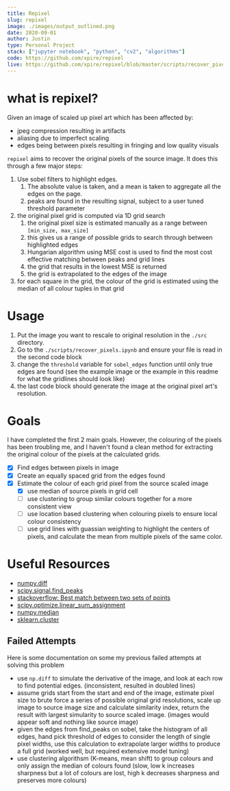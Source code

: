 ```yaml
---
title: Repixel
slug: repixel
image: ./images/output_outlined.png
date: 2020-09-01
author: Justin
type: Personal Project
stack: ["jupyter notebook", "python", "cv2", "algorithms"]
code: https://github.com/xpire/repixel
live: https://github.com/xpire/repixel/blob/master/scripts/recover_pixels.ipynb
---
```


# what is repixel?

Given an image of scaled up pixel art which has been affected by:

- jpeg compression resulting in artifacts
- aliasing due to imperfect scaling
- edges being between pixels resulting in fringing and low quality visuals

`repixel` aims to recover the original pixels of the source image. It does this through a few major steps:

1. Use sobel filters to highlight edges.
   1. The absolute value is taken, and a mean is taken to aggregate all the edges on the page.
   2. peaks are found in the resulting signal, subject to a user tuned threshold parameter
2. the original pixel grid is computed via 1D grid search
   1. the original pixel size is estimated manually as a range between `[min_size, max_size]`
   2. this gives us a range of possible grids to search through between highlighted edges
   3. Hungarian algorithm using MSE cost is used to find the most cost effective matching between peaks and grid lines
   4. the grid that results in the lowest MSE is returned
   5. the grid is extrapolated to the edges of the image
3. for each square in the grid, the colour of the grid is estimated using the median of all colour tuples in that grid

# Usage

1. Put the image you want to rescale to original resolution in the `./src` directory.
2. Go to the `./scripts/recover_pixels.ipynb` and ensure your file is read in the second code block
3. change the `threshold` variable for `sobel_edges` function until only true edges are found (see the example image or the example in this readme for what the gridlines should look like)
4. the last code block should generate the image at the original pixel art's resolution.

# Goals

I have completed the first 2 main goals. However, the colouring of the pixels has been troubling me, and I haven't found a clean method for extracting the original colour of the pixels at the calculated grids.

- [x] Find edges between pixels in image
- [x] Create an equally spaced grid from the edges found
- [x] Estimate the colour of each grid pixel from the source scaled image
  - [x] use median of source pixels in grid cell
  - [ ] use clustering to group similar colours together for a more consistent view
  - [ ] use location based clustering when colouring pixels to ensure local colour consistency
  - [ ] use grid lines with guassian weighting to highlight the centers of pixels, and calculate the mean from multiple pixels of the same color.

# Useful Resources

- [numpy.diff](https://numpy.org/doc/stable/reference/generated/numpy.diff.html)
- [scipy.signal.find_peaks](https://docs.scipy.org/doc/scipy/reference/generated/scipy.signal.find_peaks.html)
- [stackoverflow: Best match between two sets of points](https://stackoverflow.com/questions/52500239/best-match-between-two-sets-of-points)
- [scipy.optimize.linear_sum_assignment](https://docs.scipy.org/doc/scipy-0.18.1/reference/generated/scipy.optimize.linear_sum_assignment.html)
- [numpy.median](https://numpy.org/doc/stable/reference/generated/numpy.median.html)
- [sklearn.cluster](https://scikit-learn.org/stable/modules/classes.html#module-sklearn.cluster)

## Failed Attempts

Here is some documentation on some my previous failed attempts at solving this problem

- use `np.diff` to simulate the derivative of the image, and look at each row to find potential edges. (inconsistent, resulted in doubled lines)
- assume grids start from the start and end of the image, estimate pixel size to brute force a series of possible original grid resolutions, scale up image to source image size and calculate similarity index, return the result with largest simularity to source scaled image. (images would appear soft and nothing like source image)
- given the edges from find_peaks on sobel, take the histogram of all edges, hand pick threshold of edges to consider the length of single pixel widths, use this calculation to extrapolate larger widths to produce a full grid (worked well, but required extensive model tuning)
- use clustering algorithsm (K-means, mean shift) to group colours and only assign the median of colours found (slow, low k increases sharpness but a lot of colours are lost, high k decreases sharpness and preserves more colours)
